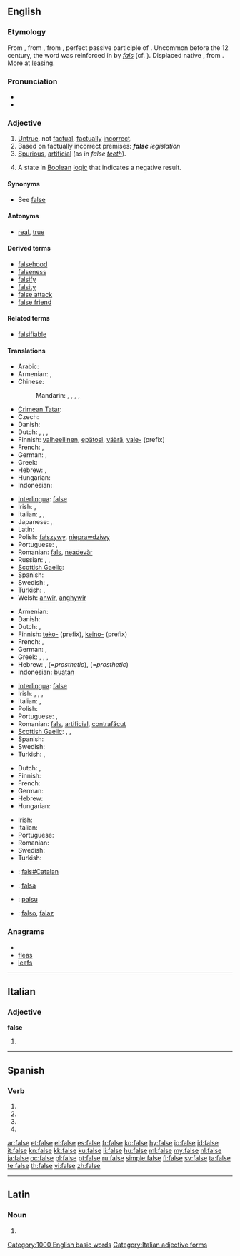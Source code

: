 ==English==
{{wikipedia|dab=false}}

===Etymology===
From {{etyl|enm}} {{term|false|lang=enm}}, from {{etyl|ang}} {{term|fals||false, fraud, falsehood|lang=ang}}, from {{etyl|la}} {{term|falsus||counterfeit, false; falsehood|lang=la}}, perfect passive participle of {{term|fallo|fallō|deceive|lang=la}}. Uncommon before the 12 century, the word was reinforced in {{enm}} by {{etyl|roa-nor|-}} ''[[fals#Anglo-Norman|fals]]'' (cf. {{etyl|fro|-}} {{term|faus|lang=fro}}). Displaced native {{enm}} {{term|les|les, lese|false|lang=enm}}, from {{ang}} {{term|leas|lēas|lang=ang}}. More at [[leasing]].

===Pronunciation===
* {{audio|en-us-false.ogg|Audio (US)}}
* {{audio|En-uk-false.ogg|Audio (UK)}}

===Adjective===
{{en-adj|fals|er}}

# [[untrue|Untrue]], not [[factual]], [[factually]] [[incorrect]].
# Based on factually incorrect premises: '''''false''' legislation''
# [[spurious|Spurious]], [[artificial]] (as in ''false [[tooth|teeth]]'').
# {{logic}} A state in [[Boolean]] [[logic]] that indicates a negative result.

====Synonyms====
* See [[Wikisaurus:false|false]]

====Antonyms====
* {{sense|untrue}} [[real]], [[true]]

====Derived terms====
* [[falsehood]]
* [[falseness]]
* [[falsify]]
* [[falsity]]
* [[false attack]]
* [[false friend]]

====Related terms====
* [[falsifiable]]

====Translations====
{{trans-top|untrue, not factual, wrong}}
* Arabic: {{t|ar|زائف|tr=zaa'if}}
* Armenian: {{t-|hy|կեղծ|tr=keġç}}, {{t-|hy|սխալ|tr=sxal}}
* Chinese:
*: Mandarin: {{t-|cmn|假|tr=jiǎ|sc=Hani}},  {{t|cmn|虛偽|sc=Hani}},  {{t|cmn|虚伪|tr=xūwěi|sc=Hani}},  {{t|cmn|虛假|sc=Hani}},  {{t|cmn|虚假|tr=xūjiǎ|sc=Hani}}
* [[Crimean Tatar]]: {{tø|crh|yañlış|xs=Crimean Tatar}}
* Czech: {{t-|cs|nepravdivý|m}}
* Danish: {{t-|da|falsk}}
* Dutch: {{t+|nl|onwaar}}, {{t+|nl|vals}}, {{t+|nl|fout}}, {{t+|nl|onjuist}}
* Finnish: [[valheellinen]], [[epätosi]], [[väärä]], [[vale-]] (prefix)
* French: {{t+|fr|faux}}, {{t+|fr|incorrect}}
* German: {{t+|de|falsch}}, {{t+|de|unwahr}}
* Greek: {{t+|el|ψευδής|tr=pseuðís}}
* Hebrew: {{t-|he|שקרי|m|tr=shikrí}}, {{t-|he|לא נכון|m|tr=ló nakhón}}
* Hungarian: {{t+|hu|hamis}}
* Indonesian: {{t-|id|salah|xs=Indonesian}}
{{trans-mid}}
* [[Interlingua]]: [[#Interlingua|false]]
* Irish: {{t-|ga|bréagach|xs=Irish}}, {{t|ga|bréige|xs=Irish}}
* Italian: {{t+|it|falso}}, {{t+|it|errato}},  {{t+|it|bugiardo|m}}
* Japanese: {{t+|ja|虚偽|tr=きょぎ, kyogi}},  {{t|ja|偽の|tr=にせの, nise-no}}
* Latin: {{t-|la|falsus}}
* Polish: [[fałszywy]], [[nieprawdziwy]]
* Portuguese: {{t+|pt|falso}}, {{t+|pt|errado}}
* Romanian: [[fals#Romanian|fals]], [[neadevăr]]
* Russian: {{t|ru|фальшивый|tr=fal'šívyj}},  {{t|ru|ложный|tr=lóžnyj}},  {{t+|ru|неправильный|tr=neprávil'nyj}}
* [[Scottish Gaelic]]: {{t-|gd|breugach|xs=Scottish Gaelic}}
* Spanish: {{t+|es|falso}}
* Swedish: {{t+|sv|falsk}}, {{t-|sv|osann}}
* Turkish: {{t+|tr|yanlış}}, {{t+|tr|yalan}}
* Welsh: [[anwir]], [[anghywir]]
{{trans-bottom}}

{{trans-top|spurious, artificial}}
* Armenian: {{t-|hy|կեղծ|tr=keġç}}
* Danish: {{t-|da|kunstig}}
* Dutch: {{t+|nl|vals}}, {{t|nl|onecht}}
* Finnish: [[teko-]] (prefix), [[keino-]] (prefix)
* French: {{t+|fr|faux}}, {{t+|fr|artificiel}}
* German: {{t+|de|falsch}},  {{t-|de|unecht}}
* Greek: {{t+|el|ψευδής|tr=pseuðís}}, {{t+|el|πλαστός|tr=plastós}}, {{t+|el|κίβδηλος|tr=kívðilos}}, {{t+|el|νόθος|tr=nóθos}}
* Hebrew: {{t-|he|מזוייף|m|tr=mezuyáf}}, {{t|he|תותב|m|tr=totáv}} (=''prosthetic''), {{t|he|תותבת|f|tr=totévet}} (=''prosthetic'')
* Indonesian: [[buat|buatan]]
{{trans-mid}}
* [[Interlingua]]: [[#Interlingua|false]]
* Irish: {{t-|ga|bréag-|xs=Irish}}, {{t-|ga|bréagach|xs=Irish}}, {{t|ga|bréige|xs=Irish}}, {{t-|ga|falsa|xs=Irish}}
* Italian: {{t-|it|posticcio}}, {{t+|it|finto}}
* Polish: {{t+|pl|sztuczny}}
* Portuguese: {{t+|pt|falso}}, {{t+|pt|artificial}}
* Romanian: [[fals#Romanian|fals]], [[artificial#Romanian|artificial]], [[contrafăcut]]
* [[Scottish Gaelic]]: {{t-|gd|breugach|xs=Scottish Gaelic}}, {{t-|gd|meallta|xs=Scottish Gaelic}}, {{t-|gd|mealltach|xs=Scottish Gaelic}}
* Spanish: {{t-|es|postizo}}
* Swedish: {{t+|sv|konstgjord}}
* Turkish: {{t+|tr|yapay}}, {{t+|tr|sahte}}
{{trans-bottom}}

{{trans-top|state in Boolean logic that indicates a negative result}}
* Dutch: {{t+|nl|onwaar}}, {{t+|nl|vals}}
* Finnish: {{t+|fi|epätosi}}
* French: {{t+|fr|faux}}
* German: {{t+|de|falsch}}
* Hebrew: {{t-|he|שקרי|m|tr=shikrí}}
* Hungarian: {{t+|hu|hamis}}
{{trans-mid}}
* Irish: {{t-|ga|bréagach|xs=Irish}}
* Italian: {{t+|it|falso}}
* Portuguese: {{t+|pt|falso}}
* Romanian: {{t+|ro|fals|n}}
* Swedish: {{t+|sv|falskt}}
* Turkish: {{t+|tr|yanlış}}
{{trans-bottom}}

{{checktrans-top}}
* {{ttbc|Catalan}}: [[fals#Catalan]]
* {{ttbc|Ido}}: [[falsa]]
{{checktrans-mid}}
* {{ttbc|Indonesian}}: [[palsu]]
* {{ttbc|Spanish}}: [[falso]], [[falaz]]
{{checktrans-bottom}}

===Anagrams===
* {{alphagram|aefls}}
* [[fleas#English|fleas]]
* [[leafs#English|leafs]]

[[Category:1000 English basic words]]

----

==Italian==

===Adjective===
'''false''' {{p}}

# {{feminine of|falso#Adjective|falso}}

[[Category:Italian adjective forms]]

----

==Spanish==

===Verb===
{{es-verb-form|falsar}}

# {{es-verb form of|ending=ar|mood=imperative|pers=2|formal=yes|number=singular|[[falsar]]}}
# {{es-verb form of|ending=ar|mood=subjunctive|tense=present|pers=1|number=singular|[[falsar]]}}
# {{es-verb form of|ending=ar|mood=subjunctive|tense=present|pers=2|formal=yes|number=singular|[[falsar]]}}
# {{es-verb form of|ending=ar|mood=subjunctive|tense=present|pers=3|number=singular|[[falsar]]}}

[[ar:false]]
[[et:false]]
[[el:false]]
[[es:false]]
[[fr:false]]
[[ko:false]]
[[hy:false]]
[[io:false]]
[[id:false]]
[[it:false]]
[[kn:false]]
[[kk:false]]
[[ku:false]]
[[li:false]]
[[hu:false]]
[[ml:false]]
[[my:false]]
[[nl:false]]
[[ja:false]]
[[oc:false]]
[[pl:false]]
[[pt:false]]
[[ru:false]]
[[simple:false]]
[[fi:false]]
[[sv:false]]
[[ta:false]]
[[te:false]]
[[th:false]]
[[vi:false]]
[[zh:false]]

----
==Latin==

===Noun===
{{la-noun-form|false}}

# {{inflection of|falsus|falsus|voc|s|lang=la}}
{{count page|[[Wiktionary:Page count]]}}
{{rfc-auto}}